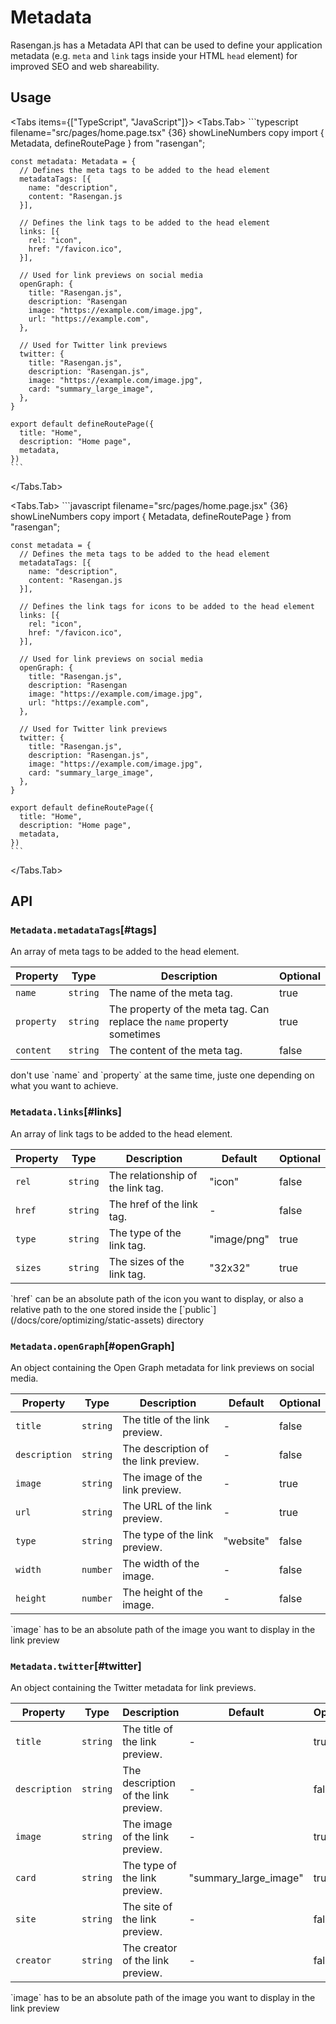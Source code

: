 
# Metadata

Rasengan.js has a Metadata API that can be used to define your application metadata (e.g. `meta` and `link` tags inside your HTML `head` element) for improved SEO and web shareability.

## Usage

<Tabs items={["TypeScript", "JavaScript"]}>
  <Tabs.Tab>
    ```typescript filename="src/pages/home.page.tsx" {36} showLineNumbers copy
    import { Metadata, defineRoutePage } from "rasengan";

    const metadata: Metadata = {
      // Defines the meta tags to be added to the head element
      metadataTags: [{
        name: "description",
        content: "Rasengan.js
      }],

      // Defines the link tags to be added to the head element
      links: [{
        rel: "icon",
        href: "/favicon.ico",
      }],

      // Used for link previews on social media
      openGraph: {
        title: "Rasengan.js",
        description: "Rasengan
        image: "https://example.com/image.jpg",
        url: "https://example.com",
      },

      // Used for Twitter link previews
      twitter: {
        title: "Rasengan.js",
        description: "Rasengan.js",
        image: "https://example.com/image.jpg",
        card: "summary_large_image",
      },
    }

    export default defineRoutePage({
      title: "Home",
      description: "Home page",
      metadata,
    })
    ```
  </Tabs.Tab>

  <Tabs.Tab>
    ```javascript filename="src/pages/home.page.jsx" {36} showLineNumbers copy
    import { Metadata, defineRoutePage } from "rasengan";

    const metadata = {
      // Defines the meta tags to be added to the head element
      metadataTags: [{
        name: "description",
        content: "Rasengan.js
      }],

      // Defines the link tags for icons to be added to the head element
      links: [{
        rel: "icon",
        href: "/favicon.ico",
      }],

      // Used for link previews on social media
      openGraph: {
        title: "Rasengan.js",
        description: "Rasengan
        image: "https://example.com/image.jpg",
        url: "https://example.com",
      },

      // Used for Twitter link previews
      twitter: {
        title: "Rasengan.js",
        description: "Rasengan.js",
        image: "https://example.com/image.jpg",
        card: "summary_large_image",
      },
    }

    export default defineRoutePage({
      title: "Home",
      description: "Home page",
      metadata,
    })
    ```
  </Tabs.Tab>
</Tabs>

## API

### `Metadata.metadataTags`[#tags]

An array of meta tags to be added to the head element.

| Property   | Type     | Description                                                             | Optional  |
| ---------- | -------- | ----------------------------------------------------------------------- | --------- |
| `name`     | `string` | The name of the meta tag.                                               | true      |
| `property` | `string` | The property of the meta tag. Can replace the `name` property sometimes | true      |
| `content`  | `string` | The content of the meta tag.                                            | false     |

<AlertBox type="tip">
don't use `name` and `property` at the same time, juste one depending on what you want to achieve.
</AlertBox>

### `Metadata.links`[#links]

An array of link tags to be added to the head element.

| Property   | Type     | Description                           | Default       | Optional    |
| ---------- | -------- | ------------------------------------- | ------------- | ----------- |
| `rel`      | `string` | The relationship of the link tag.     | "icon"        | false       |
| `href`     | `string` | The href of the link tag.             | -             | false       |
| `type`     | `string` | The type of the link tag.             | "image/png"   | true        |
| `sizes`    | `string` | The sizes of the link tag.            | "32x32"       | true        | 

<AlertBox type="tip">
`href` can be an absolute path of the icon you want to display, or also a relative path to the one stored inside the [`public`](/docs/core/optimizing/static-assets) directory
</AlertBox>

### `Metadata.openGraph`[#openGraph]

An object containing the Open Graph metadata for link previews on social media.

| Property     | Type     | Description                           | Default      | Optional   |
| ------------ | -------- | ------------------------------------- | ------------ | ---------- |
| `title`      | `string` | The title of the link preview.        | -            | false      |
| `description`| `string` | The description of the link preview.  | -            | false      |
| `image`      | `string` | The image of the link preview.        | -            | true       |
| `url`        | `string` | The URL of the link preview.          | -            | true       |
| `type`       | `string` | The type of the link preview.         | "website"    | false      |
| `width`      | `number` | The width of the image.               | -            | false      |
| `height`     | `number` | The height of the image.              | -            | false      |

<AlertBox type="tip">
`image` has to be an absolute path of the image you want to display in the link preview
</AlertBox>

### `Metadata.twitter`[#twitter]

An object containing the Twitter metadata for link previews.

| Property     | Type     | Description                           | Default                  | Optional   |
| ------------ | -------- | ------------------------------------- | ------------------------ | ---------- |
| `title`      | `string` | The title of the link preview.        | -                        | true       |
| `description`| `string` | The description of the link preview.  | -                        | false      |
| `image`      | `string` | The image of the link preview.        | -                        | true       |
| `card`       | `string` | The type of the link preview.         | "summary_large_image"    | true       |
| `site`       | `string` | The site of the link preview.         | -                        | false      |
| `creator`    | `string` | The creator of the link preview.      | -                        | false      |

<AlertBox type="tip">
`image` has to be an absolute path of the image you want to display in the link preview
</AlertBox>
